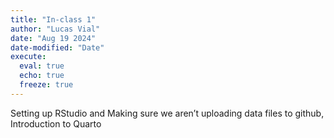 ```yaml
---
title: "In-class 1"
author: "Lucas Vial"
date: "Aug 19 2024"
date-modified: "Date"
execute: 
  eval: true
  echo: true
  freeze: true
---
```


Setting up RStudio and Making sure we aren't uploading data files to github, Introduction to Quarto
